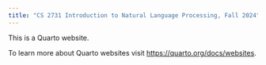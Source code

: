 ```yaml
---
title: "CS 2731 Introduction to Natural Language Processing, Fall 2024"
---
```


This is a Quarto website.

To learn more about Quarto websites visit <https://quarto.org/docs/websites>.
